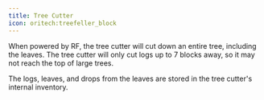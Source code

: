 ```yaml
---
title: Tree Cutter
icon: oritech:treefeller_block
---
```


<center>
<ModAsset location="oritech:area/treefeller_block" width={512} />
</center>

When powered by RF, the tree cutter will cut down an entire tree, including the leaves. The tree cutter will only cut logs up to 7 blocks away, so it may not reach the top of large trees.

The logs, leaves, and drops from the leaves are stored in the tree cutter's internal inventory.
